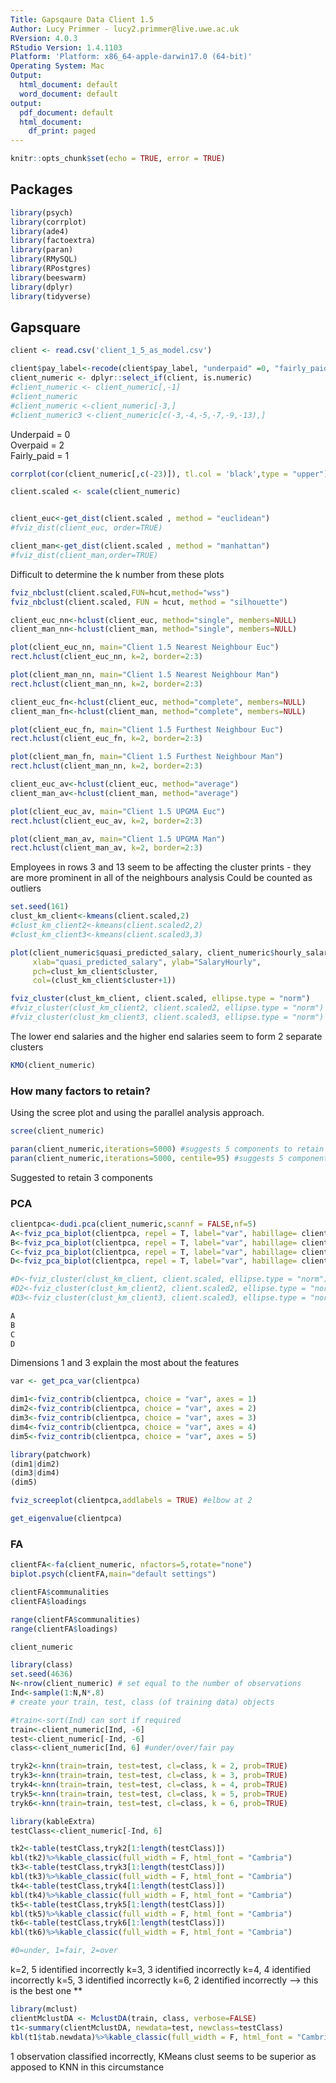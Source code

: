```yaml
---
Title: Gapsqaure Data Client 1.5
Author: Lucy Primmer - lucy2.primmer@live.uwe.ac.uk
RVersion: 4.0.3
RStudio Version: 1.4.1103
Platform: 'Platform: x86_64-apple-darwin17.0 (64-bit)'
Operating System: Mac
Output:
  html_document: default
  word_document: default
output:
  pdf_document: default
  html_document:
    df_print: paged
---
```


```r
knitr::opts_chunk$set(echo = TRUE, error = TRUE)
```

## Packages

```r
library(psych)
library(corrplot)
library(ade4)
library(factoextra)
library(paran)
library(RMySQL)
library(RPostgres)
library(beeswarm)
library(dplyr)
library(tidyverse)
```


## Gapsquare

```r
client <- read.csv('client_1_5_as_model.csv')
```

```r
client$pay_label<-recode(client$pay_label, "underpaid" =0, "fairly_paid" = 1, 'overpaid'=2)
client_numeric <- dplyr::select_if(client, is.numeric)
#client_numeric <- client_numeric[,-1]
#client_numeric
#client_numeric <-client_numeric[-3,]
#client_numeric3 <-client_numeric[c(-3,-4,-5,-7,-9,-13),]

```

Underpaid = 0  
Overpaid = 2  
Fairly_paid = 1  

```r
corrplot(cor(client_numeric[,c(-23)]), tl.col = 'black',type = "upper")
```
 
 
```r

client.scaled <- scale(client_numeric)


client_euc<-get_dist(client.scaled , method = "euclidean")
#fviz_dist(client_euc, order=TRUE) 

client_man<-get_dist(client.scaled , method = "manhattan") 
#fviz_dist(client_man,order=TRUE)

```

Difficult to determine the k number from these plots  


```r
fviz_nbclust(client.scaled,FUN=hcut,method="wss")
fviz_nbclust(client.scaled, FUN = hcut, method = "silhouette")

```


```r
client_euc_nn<-hclust(client_euc, method="single", members=NULL)
client_man_nn<-hclust(client_man, method="single", members=NULL)

plot(client_euc_nn, main="Client 1.5 Nearest Neighbour Euc")
rect.hclust(client_euc_nn, k=2, border=2:3)

plot(client_man_nn, main="Client 1.5 Nearest Neighbour Man")
rect.hclust(client_man_nn, k=2, border=2:3)

```


```r
client_euc_fn<-hclust(client_euc, method="complete", members=NULL)
client_man_fn<-hclust(client_man, method="complete", members=NULL)

plot(client_euc_fn, main="Client 1.5 Furthest Neighbour Euc")
rect.hclust(client_euc_fn, k=2, border=2:3)

plot(client_man_fn, main="Client 1.5 Furthest Neighbour Man")
rect.hclust(client_man_nn, k=2, border=2:3)


```


```r

client_euc_av<-hclust(client_euc, method="average")
client_man_av<-hclust(client_man, method="average")

plot(client_euc_av, main="Client 1.5 UPGMA Euc")
rect.hclust(client_euc_av, k=2, border=2:3)

plot(client_man_av, main="Client 1.5 UPGMA Man")
rect.hclust(client_man_av, k=2, border=2:3)

```

Employees in rows 3 and 13 seem to be affecting the cluster prints - they are more prominent in all of the neighbours analysis 
Could be counted as outliers 


```r
set.seed(161)
clust_km_client<-kmeans(client.scaled,2)
#clust_km_client2<-kmeans(client.scaled2,2)
#clust_km_client3<-kmeans(client.scaled3,3)

plot(client_numeric$quasi_predicted_salary, client_numeric$hourly_salary,
     xlab="quasi_predicted_salary", ylab="SalaryHourly", 
     pch=clust_km_client$cluster, 
     col=(clust_km_client$cluster+1))

fviz_cluster(clust_km_client, client.scaled, ellipse.type = "norm")
#fviz_cluster(clust_km_client2, client.scaled2, ellipse.type = "norm")
#fviz_cluster(clust_km_client3, client.scaled3, ellipse.type = "norm")

```


The lower end salaries and the higher end salaries seem to form 2 separate clusters  


```r
KMO(client_numeric)
```


### How many factors to retain?

Using the scree plot and using the parallel analysis approach.


```r
scree(client_numeric) 
```


```r
paran(client_numeric,iterations=5000) #suggests 5 components to retain
paran(client_numeric,iterations=5000, centile=95) #suggests 5 components to retain
```
Suggested to retain  3 components 

### PCA

```r
clientpca<-dudi.pca(client_numeric,scannf = FALSE,nf=5)
A<-fviz_pca_biplot(clientpca, repel = T, label="var", habillage= client_numeric$pay_label, axes=c(1,2), legend.title = "Pay_Label")
B<-fviz_pca_biplot(clientpca, repel = T, label="var", habillage= client_numeric$pay_label, axes=c(1,3), legend.title = "Pay_Label")
C<-fviz_pca_biplot(clientpca, repel = T, label="var", habillage= client_numeric$pay_label, axes=c(1,4), legend.title = "Pay_Label")
D<-fviz_pca_biplot(clientpca, repel = T, label="var", habillage= client_numeric$pay_label, axes=c(1,4), legend.title = "Pay_Label")

#D<-fviz_cluster(clust_km_client, client.scaled, ellipse.type = "norm")
#D2<-fviz_cluster(clust_km_client2, client.scaled2, ellipse.type = "norm")
#D3<-fviz_cluster(clust_km_client3, client.scaled3, ellipse.type = "norm")

A
B
C
D

```

Dimensions 1 and 3 explain the most about the features 

```r
var <- get_pca_var(clientpca)

dim1<-fviz_contrib(clientpca, choice = "var", axes = 1)
dim2<-fviz_contrib(clientpca, choice = "var", axes = 2)
dim3<-fviz_contrib(clientpca, choice = "var", axes = 3)
dim4<-fviz_contrib(clientpca, choice = "var", axes = 4)
dim5<-fviz_contrib(clientpca, choice = "var", axes = 5)

library(patchwork)
(dim1|dim2)
(dim3|dim4)
(dim5)

```






```r
fviz_screeplot(clientpca,addlabels = TRUE) #elbow at 2
```


```r
get_eigenvalue(clientpca)
```

### FA

```r
clientFA<-fa(client_numeric, nfactors=5,rotate="none")
biplot.psych(clientFA,main="default settings")

```


```r
clientFA$communalities
clientFA$loadings 
```


```r
range(clientFA$communalities)
range(clientFA$loadings)

client_numeric
```


```r
library(class)
set.seed(4636)
N<-nrow(client_numeric) # set equal to the number of observations
Ind<-sample(1:N,N*.8)
# create your train, test, class (of training data) objects

#train<-sort(Ind) can sort if required
train<-client_numeric[Ind, -6]
test<-client_numeric[-Ind, -6]
class<-client_numeric[Ind, 6] #under/over/fair pay

tryk2<-knn(train=train, test=test, cl=class, k = 2, prob=TRUE)
tryk3<-knn(train=train, test=test, cl=class, k = 3, prob=TRUE)
tryk4<-knn(train=train, test=test, cl=class, k = 4, prob=TRUE)
tryk5<-knn(train=train, test=test, cl=class, k = 5, prob=TRUE)
tryk6<-knn(train=train, test=test, cl=class, k = 6, prob=TRUE)

```

```r
library(kableExtra)
testClass<-client_numeric[-Ind, 6]

tk2<-table(testClass,tryk2[1:length(testClass)])
kbl(tk2)%>%kable_classic(full_width = F, html_font = "Cambria")
tk3<-table(testClass,tryk3[1:length(testClass)])
kbl(tk3)%>%kable_classic(full_width = F, html_font = "Cambria")
tk4<-table(testClass,tryk4[1:length(testClass)])
kbl(tk4)%>%kable_classic(full_width = F, html_font = "Cambria")
tk5<-table(testClass,tryk5[1:length(testClass)])
kbl(tk5)%>%kable_classic(full_width = F, html_font = "Cambria")
tk6<-table(testClass,tryk6[1:length(testClass)])
kbl(tk6)%>%kable_classic(full_width = F, html_font = "Cambria")

#0=under, 1=fair, 2=over
```


k=2, 5 identified incorrectly 
k=3, 3 identified incorrectly 
k=4, 4 identified incorrectly 
k=5, 3 identified incorrectly 
k=6, 2 identified incorrectly --> this is the best one **

```r
library(mclust)
clientMclustDA <- MclustDA(train, class, verbose=FALSE)
t1<-summary(clientMclustDA, newdata=test, newclass=testClass)
kbl(t1$tab.newdata)%>%kable_classic(full_width = F, html_font = "Cambria")
```

1 observation classified incorrectly, KMeans clust seems to be superior as apposed to KNN in this circumstance 

